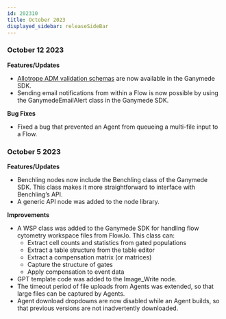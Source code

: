 ```yaml
---
id: 202310
title: October 2023
displayed_sidebar: releaseSideBar
---
```


### October 12 2023
**Features/Updates**
- [Allotrope ADM validation schemas](../sdk/sdk_markdowns/allotrope_schema.md) are now available in the Ganymede SDK.
- Sending email notifications from within a Flow is now possible by using the GanymedeEmailAlert class in the Ganymede SDK.

**Bug Fixes**
- Fixed a bug that prevented an Agent from queueing a multi-file input to a Flow.

### October 5 2023
**Features/Updates**
- Benchling nodes now include the Benchling class of the Ganymede SDK. This class makes it more straightforward to interface with Benchling’s API.
- A generic API node was added to the node library.

**Improvements**
- A WSP class was added to the Ganymede SDK for handling flow cytometry workspace files from FlowJo. This class can:
    - Extract cell counts and statistics from gated populations
    - Extract a table structure from the table editor
    - Extract a compensation matrix (or matrices)
    - Capture the structure of gates
    - Apply compensation to event data
- GPT template code was added to the Image_Write node.
- The timeout period of file uploads from Agents was extended, so that large files can be captured by Agents.
- Agent download dropdowns are now disabled while an Agent builds, so that previous versions are not inadvertently downloaded.